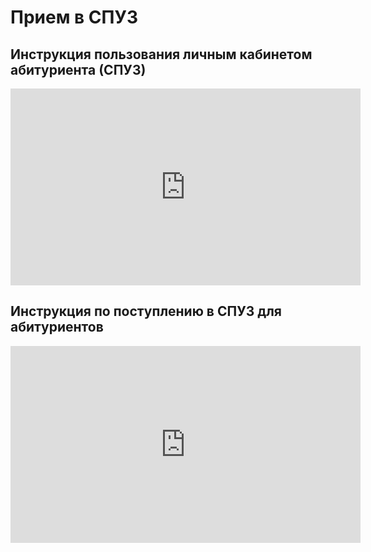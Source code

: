 # Прием в СПУЗ
## Инструкция пользования личным кабинетом абитуриента (СПУЗ)
<iframe 
  width="560" 
  height="315" 
  src="https://www.youtube.com/embed/FTvU-KLiMso?si=sRLmgY4mWdf-ffxG" 
  title="YouTube video player" 
  frameborder="0" 
  allow="accelerometer; autoplay; clipboard-write; encrypted-media; gyroscope; picture-in-picture; web-share" 
  allowfullscreen>
</iframe>

## Инструкция по поступлению в СПУЗ для абитуриентов

<iframe 
  width="560" 
  height="315" 
  src="https://www.youtube.com/embed/-ypcQMQciiM?si=fBFOguixDg8Bg2uX" 
  title="YouTube video player" 
  frameborder="0" 
  allow="accelerometer; autoplay; clipboard-write; encrypted-media; gyroscope; picture-in-picture; web-share" 
  allowfullscreen>
</iframe>
